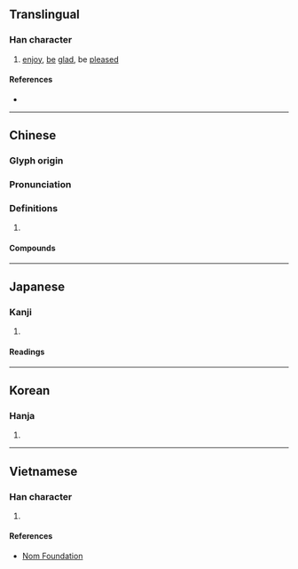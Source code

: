 {{also|怿}}
{{character info/new}}
==Translingual==
{{Han simplified forms|懌|𢗜|怿|ex=true}}
===Han character===
{{Han char|rn=61|rad=心|as=13|sn=16|four=96041|canj=PWLJ|ids=⿰忄睪}}

# [[enjoy]], [[be]] [[glad]], be [[pleased]]

====References====
* {{Han ref|kx=0406.010|dkj=11334|dj=0747.010|hdz=42361.030|uh=61CC|ud=25036|bh=E97D|bd=59773}}

----

==Chinese==
{{zh-forms|s=怿}}

===Glyph origin===
{{Han etym}}
{{Han compound|心|睪|c1=s|c2=p|t1=heart|ls=psc}}

===Pronunciation===
{{zh-pron
|m=yì
|c=jik6
|mc=y
|oc=y
|cat=
}}

===Definitions===
{{zh-hanzi}}

# {{rfdef|zh}}

====Compounds====
{{zh-der|悅懌|不懌|夷懌|懌懷|闓懌}}

----

==Japanese==
{{ja-kanji forms|𢗜|懌}}
===Kanji===
{{ja-kanji|grade=|rs=心13|shin=𢗜}}

# {{rfdef|ja|sort=心13}}

====Readings====
{{ja-readings
|goon=やく
|kanon=えき
|kun=よろこ-ぶ
}}

----

==Korean==

===Hanja===
{{ko-hanja|hangeul=역|eumhun=|rv=yeok|mr=yŏk|y=yek}}

# {{rfdef|ko|sort=心13}}

----

==Vietnamese==

===Han character===
{{vi-hantu|dịch|rs=心13}}

# {{rfdef|vi|sort=心13}}

====References====
* [http://nomfoundation.org/common/nom_details.php?codepoint=61cc Nom Foundation]